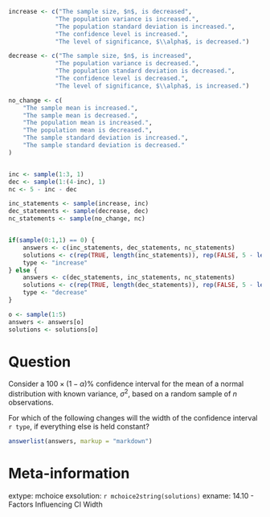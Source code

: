 ```r

increase <- c("The sample size, $n$, is decreased", 
             "The population variance is increased.",
             "The population standard deviation is increased.",
             "The confidence level is increased.",
             "The level of significance, $\\alpha$, is decreased.")

decrease <- c("The sample size, $n$, is increased", 
             "The population variance is decreased.",
             "The population standard deviation is decreased.",
             "The confidence level is decreased.",
             "The level of significance, $\\alpha$, is increased.")

no_change <- c(
    "The sample mean is increased.",
    "The sample mean is decreased.",
    "The population mean is increased.",
    "The population mean is decreased.",
    "The sample standard deviation is increased.",
    "The sample standard deviation is decreased."
)


inc <- sample(1:3, 1)
dec <- sample(1:(4-inc), 1)
nc <- 5 - inc - dec

inc_statements <- sample(increase, inc)
dec_statements <- sample(decrease, dec)
nc_statements <- sample(no_change, nc)


if(sample(0:1,1) == 0) {
    answers <- c(inc_statements, dec_statements, nc_statements)
    solutions <- c(rep(TRUE, length(inc_statements)), rep(FALSE, 5 - length(inc_statements)))
    type <- "increase"
} else {
    answers <- c(dec_statements, inc_statements, nc_statements)
    solutions <- c(rep(TRUE, length(dec_statements)), rep(FALSE, 5 - length(dec_statements)))
    type <- "decrease"
}

o <- sample(1:5)
answers <- answers[o]
solutions <- solutions[o]
```

Question
========
Consider a $100\times(1-\alpha)\%$ confidence interval for the mean of a normal distribution with known variance, $\sigma^2$, based on a random sample of $n$ observations.

For which of the following changes will the width of the confidence interval `r type`, if everything else is held constant?

```r
answerlist(answers, markup = "markdown")
```

Meta-information
================
extype: mchoice
exsolution: `r mchoice2string(solutions)`
exname: 14.10 - Factors Influencing CI Width